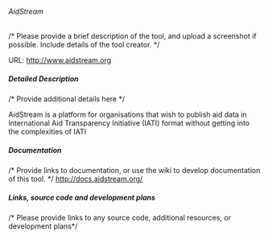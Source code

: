 ====== AidStream ======
/* Please provide a brief description of the tool, and upload a screenshot if possible. Include details of the tool creator. */

URL: [[http://www.aidstream.org]]
===== Detailed Description =====
/* Provide additional details here */

AidStream is a platform for organisations that wish to publish aid data in International Aid Transparency Initiative (IATI) format without getting into the complexities of IATI

===== Documentation =====
/* Provide links to documentation, or use the wiki to develop documentation of this tool. */
http://docs.aidstream.org/


===== Links, source code and development plans =====
/* Please provide links to any source code, additional resources, or development plans*/
